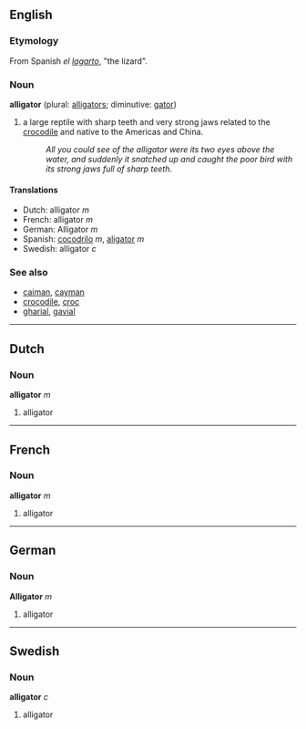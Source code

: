 ==English==
=== Etymology ===
From Spanish ''el [[lagarto]]'', "the lizard".

===Noun===
'''alligator''' (plural: [[alligators]]; diminutive: [[gator]])<!-- or would gator be slang or colloquial or... [[User:Hippietrail|Hippietrail]] 11:18, 9 Mar 2004 (UTC) -->

#a large reptile with sharp teeth and very strong jaws related to the [[crocodile]] and native to the Americas and China.
#:''All you could see of the alligator were its two eyes above the water, and suddenly it snatched up and caught the poor bird with its strong jaws full of sharp teeth''.

====Translations====
*Dutch: alligator ''m''
*French: alligator ''m''
*German: Alligator ''m''
*Spanish: [[cocodrilo]] ''m'', [[aligator]] ''m''
*Swedish: alligator ''c''

===See also===
*[[caiman]], [[cayman]]
*[[crocodile]], [[croc]]
*[[gharial]], [[gavial]]

----
==Dutch==
===Noun===
'''alligator''' ''m''

#alligator

----
==French==
===Noun===
'''alligator''' ''m''

#alligator

----
==German==
===Noun===
'''Alligator''' ''m''

#alligator

----
==Swedish==
===Noun===
'''alligator''' ''c''

#alligator